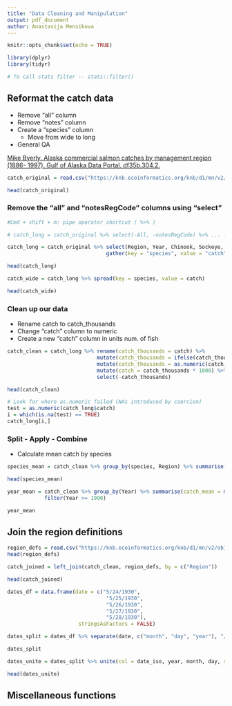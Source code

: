 ```yaml
---
title: "Data Cleaning and Manipulation"
output: pdf_document
author: Anastasija Mensikova
---
```


```r
knitr::opts_chunk$set(echo = TRUE)
```

```r
library(dplyr)
library(tidyr)

# To call stats filter -- stats::filter()
```


## Reformat the catch data

* Remove "all" column
* Remove "notes" column
* Create a "species" column
    - Move from wide to long
* General QA


[Mike Byerly. Alaska commercial salmon catches by management region (1886- 1997). Gulf of Alaska Data Portal. df35b.304.2.](https://knb.ecoinformatics.org/view/df35b.304.2)

```r
catch_original = read.csv("https://knb.ecoinformatics.org/knb/d1/mn/v2/object/df35b.302.1", stringsAsFactors = FALSE)

head(catch_original)
```


### Remove the "all" and "notesRegCode" columns using "select"

```r
#Cmd + shift + m: pipe operator shortcut ( %>% )

# catch_long = catch_original %>% select(-All, -notesRegCode) %>% ... --> this will be the same

catch_long = catch_original %>% select(Region, Year, Chinook, Sockeye, Coho, Pink, Chum) %>% 
                                gather(key = "species", value = "catch", -Region, -Year)

head(catch_long)
```

```r
catch_wide = catch_long %>% spread(key = species, value = catch)

head(catch_wide)
```


### Clean up our data

* Rename catch to catch_thousands
* Change "catch" column to numeric
* Create a new "catch" column in units num. of fish


```r
catch_clean = catch_long %>% rename(catch_thousands = catch) %>%
                             mutate(catch_thousands = ifelse(catch_thousands == "I", 1, catch_thousands)) %>% 
                             mutate(catch_thousands = as.numeric(catch_thousands)) %>% 
                             mutate(catch = catch_thousands * 1000) %>% 
                             select(-catch_thousands)

head(catch_clean)
```


```r
# Look for where as.numeric failed (NAs introduced by coercion)
test = as.numeric(catch_long$catch)
i = which(is.na(test) == TRUE)
catch_long[i,]
```


### Split - Apply - Combine

* Calculate mean catch by species


```r
species_mean = catch_clean %>% group_by(species, Region) %>% summarise(catch_mean = mean(catch), num_obs = n())

head(species_mean)
```


```r
year_mean = catch_clean %>% group_by(Year) %>% summarise(catch_mean = mean(catch)) %>% arrange(-catch_mean) %>% 
            filter(Year >= 1990)

year_mean
```



## Join the region definitions

```r
region_defs = read.csv("https://knb.ecoinformatics.org/knb/d1/mn/v2/object/df35b.303.1", stringsAsFactors = FALSE) %>% select(code, mgmtArea) %>% rename(Region = code)
head(region_defs)
```


```r
catch_joined = left_join(catch_clean, region_defs, by = c("Region"))

head(catch_joined)
```


```r
dates_df = data.frame(date = c("5/24/1930",
                                "5/25/1930",
                                "5/26/1930",
                                "5/27/1930",
                                "5/28/1930"),
                       stringsAsFactors = FALSE)

dates_split = dates_df %>% separate(date, c("month", "day", "year"), "/", remove = F)

dates_split
```


```r
dates_unite = dates_split %>% unite(col = date_iso, year, month, day, sep = "-")

head(dates_unite)
```



## Miscellaneous functions


